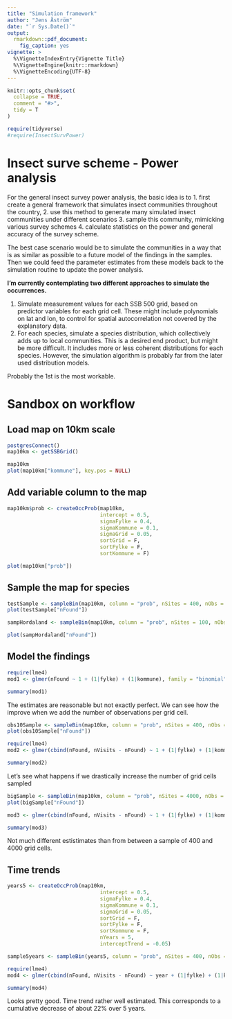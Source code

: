 ```yaml
---
title: "Simulation framework"
author: "Jens Åström"
date: "`r Sys.Date()`"
output:
  rmarkdown::pdf_document:
    fig_caption: yes
vignette: >
  %\VignetteIndexEntry{Vignette Title}
  %\VignetteEngine{knitr::rmarkdown}
  %\VignetteEncoding{UTF-8}
---
```


```r
knitr::opts_chunk$set(
  collapse = TRUE,
  comment = "#>",
  tidy = T
)
```

```r
require(tidyverse)
#require(InsectSurvPower)
```


Insect surve scheme - Power analysis
============
For the general insect survey power analysis, the basic idea is to 
1.  first create a general framework that simulates insect communities throughout the country,
2.  use this method to generate many simulated insect communities under different scenarios
3.  sample this community, mimicking various survey schemes
4.  calculate statistics on the power and general accuracy of the survey scheme.

The best case scenario would be to simulate the communities in a way that is as similar as possible to a future model of the findings in the samples. Then we could feed the parameter estimates from these models back to the simulation routine to update the power analysis. 


**I'm currently contemplating two different approaches to simulate the occurrences.**

1.  Simulate measurement values for each SSB 500 grid, based on predictor variables for each grid cell. These might include polynomials on lat and lon, to control for spatial autocorrelation not covered by the explanatory data. 
2.  For each species, simulate a species distribution, which collectively adds up to local communities. This is a desired end product, but might be more difficult. It includes more or less coherent distributions for each species. However, the simulation algorithm is probably far from the later used distribution models.

Probably the 1st is the most workable.


Sandbox on workflow
===============

Load map on 10km scale
--------------

```r
postgresConnect()
map10km <- getSSBGrid()
```

```r
map10km
plot(map10km["kommune"], key.pos = NULL)
```

Add variable column to the map
-------------

```r
map10km$prob <- createOccProb(map10km, 
                              intercept = 0.5,
                              sigmaFylke = 0.4, 
                              sigmaKommune = 0.1, 
                              sigmaGrid = 0.05, 
                              sortGrid = F, 
                              sortFylke = F, 
                              sortKommune = F)

plot(map10km["prob"])
```




Sample the map for species
---------------

```r
testSample <- sampleBin(map10km, column = "prob", nSites = 400, nObs = 1)
plot(testSample["nFound"])
```



```r
sampHordaland <- sampleBin(map10km, column = "prob", nSites = 100, nObs = 1, subFylke = "Hordaland")

plot(sampHordaland["nFound"])

```


Model the findings
----------------


```r
require(lme4)
mod1 <- glmer(nFound ~ 1 + (1|fylke) + (1|kommune), family = "binomial", data = testSample)

summary(mod1)

```
The estimates are reasonable but not exactly perfect. We can see how the improve when we add the number of observations per grid cell.


```r
obs10Sample <- sampleBin(map10km, column = "prob", nSites = 400, nObs = 10)
plot(obs10Sample["nFound"])
```

```r
require(lme4)
mod2 <- glmer(cbind(nFound, nVisits - nFound) ~ 1 + (1|fylke) + (1|kommune), family = "binomial", data = obs10Sample)

summary(mod2)

```

Let's see what happens if we drastically increase the number of grid cells sampled


```r
bigSample <- sampleBin(map10km, column = "prob", nSites = 4000, nObs = 10)
plot(bigSample["nFound"])
```

```r
mod3 <- glmer(cbind(nFound, nVisits - nFound) ~ 1 + (1|fylke) + (1|kommune), family = "binomial", data = bigSample)

summary(mod3)

```

Not much different estistimates than from between a sample of 400 and 4000 grid cells. 


Time trends
---------

```r
years5 <- createOccProb(map10km, 
                              intercept = 0.5,
                              sigmaFylke = 0.4, 
                              sigmaKommune = 0.1, 
                              sigmaGrid = 0.05, 
                              sortGrid = F, 
                              sortFylke = F, 
                              sortKommune = F,
                              nYears = 5,
                              interceptTrend = -0.05)

```
```r
sample5years <- sampleBin(years5, column = "prob", nSites = 400, nObs = 10)
```

```r
require(lme4)
mod4 <- glmer(cbind(nFound, nVisits - nFound) ~ year + (1|fylke) + (1|kommune), family = "binomial", data = sample5years)

summary(mod4)

```

Looks pretty good. Time trend rather well estimated. This corresponds to a cumulative decrease of about 22% over 5 years.
